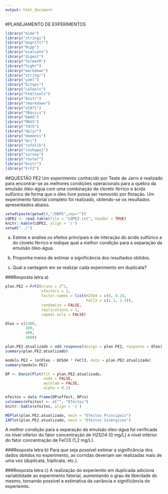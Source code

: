 ```yaml
---
output: html_document
---
```

#PLANEJAMENTO DE EXPERIMENTOS
```r
library("mime")
library("stringi")
library("magrittr") 
library("Rcpp")
library("evaluate")
library("digest")
library("formatR")
library("highr")
library("markdown")
library("stringr")
library("yaml")
library("bitops")
library("caTools")
library("htmltools")
library("knitr")
library("rmarkdown")
library("e1071")
library("fBasics")
library("DAAG")
library("MASS")
library("fdth")
library("dplyr")
library("moments")
library("qcc")
library("rafalib")
library("reshape2")
library("survey")
library("raster")
library("knitr")
library("FrF2")
```

##QUESTÃO PE2
Um experimento conhecido por Teste de Jarro é realizado para encontrar-se as melhores condições operacionais para a quebra da emulsão óleo-água com uma combinação de cloreto férrico e ácido sulfúrico de forma que o óleo livre possa ser removido por flotação. Um experimento fatorial completo foi realizado, obtendo-se os resultados apresentados abaixo.

```r
setwd(paste(getwd(),"/DBPE",sep=""))
LQPE2 <- read.table(file = "LQPE2.txt", header = TRUE)
knitr::kable(LQPE2, align = 'c')
setwd("../")
```


a) Estime e analise os efeitos principais e de interação do ácido sulfúrico e do cloreto férrico e indique qual a melhor condição para a separação da emulsão óleo-água.

b) Proponha meios de estimar a significância dos resultados obtidos.

c) Qual a vantagem em se realizar cada experimento em duplicata?

###Resposta letra a)
```r
plan.PE2 = FrF2(nruns = 2^2,
                nfactors = 2,
                factor.names = list(H2SO4 = c(0, 0.2),
                                    FeCl3 = c(1.2, 1.4)),
                randomize = FALSE,
                replications = 1,
                repeat.only = FALSE)

Oleo = c(2400,
         100,
         400,
         1000)

plan.PE2.atualizado = add.response(design = plan.PE2, response = Oleo)
summary(plan.PE2.atualizado)

modelo.PE2 = lm(Oleo ~ H2SO4 * FeCl3, data = plan.PE2.atualizado)
summary(modelo.PE2)

DP <- DanielPlot(fit = plan.PE2.atualizado,
                 code = FALSE,
                 autolab = FALSE,
                 alpha = 0.1)

efeitos = data.frame(DP$effect, DP$x)
colnames(efeitos) <- c("", "Efeitos")
knitr::kable(efeitos, align = 'c')

MEPlot(plan.PE2.atualizado, main = "Efeitos Principais")
IAPlot(plan.PE2.atualizado, main = "Efeitos Sinérgicos")
```

A melhor condição para a separação da emulsão óleo-água foi verificada no nível inferior do fator concentração de H2SO4 (0 mg/L) e nível inferior do fator concentração de FeCl3 (1,2 mg/L).

###Resposta letra b)
Para que seja possível estimar a significância dos dados obtidos no experimento, as corridas deveriam ser realizadas mais de uma vez (duplicata, triplicata, etc.).

###Resposta letra c)
A realização do experiemto em duplicada adiciona variabilidade ao experimento fatorial, aumentando o grau de liberdade do mesmo, tornando possível a estimativa da variância e significância do experiemto.